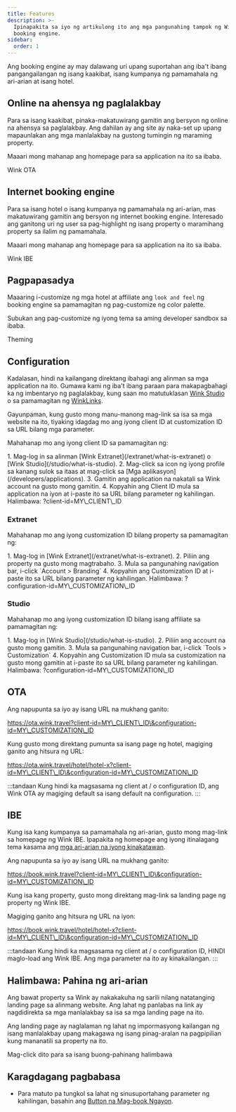 ```yaml
---
title: Features
description: >-
  Ipinapakita sa iyo ng artikulong ito ang mga pangunahing tampok ng Wink
  booking engine.
sidebar:
  order: 1
---
```


Ang booking engine ay may dalawang uri upang suportahan ang iba't ibang pangangailangan ng isang kaakibat, isang kumpanya ng pamamahala ng ari-arian at isang hotel.

## Online na ahensya ng paglalakbay

Para sa isang kaakibat, pinaka-makatuwirang gamitin ang bersyon ng online na ahensya sa paglalakbay. Ang dahilan ay ang site ay naka-set up upang mapaunlakan ang mga manlalakbay na gustong tumingin ng maraming property.

Maaari mong mahanap ang homepage para sa application na ito sa ibaba.

<LinkButton href="https://ota.wink.travel/home" variant="secondary" icon="external" target="_blank">
  Wink OTA
</LinkButton>


## Internet booking engine

Para sa isang hotel o isang kumpanya ng pamamahala ng ari-arian, mas makatuwirang gamitin ang bersyon ng internet booking engine. Interesado ang ganitong uri ng user sa pag-highlight ng isang property o maramihang property sa ilalim ng pamamahala.

Maaari mong mahanap ang homepage para sa application na ito sa ibaba.

<LinkButton href="https://book.wink.travel/home?client-id=client-1∓configuration-id=d906a163-5cee-4198-a170-2bedf2407f5f" variant="secondary" icon="external" target="_blank">
  Wink IBE
</LinkButton>


## Pagpapasadya

Maaaring i-customize ng mga hotel at affiliate ang `look and feel` ng booking engine sa pamamagitan ng pag-customize ng color palette.

Subukan ang pag-customize ng iyong tema sa aming developer sandbox sa ibaba.

<LinkButton href="https://docs.wink.travel/web-component" variant="secondary" icon="external" target="_blank">
  Theming
</LinkButton>


## Configuration

Kadalasan, hindi na kailangang direktang ibahagi ang alinman sa mga application na ito. Gumawa kami ng iba't ibang paraan para makapagbahagi ka ng imbentaryo ng paglalakbay, kung saan mo matutuklasan [Wink Studio](/studio/what-is-studio) o sa pamamagitan ng [WinkLinks](/link-manager/wink-links).

Gayunpaman, kung gusto mong manu-manong mag-link sa isa sa mga website na ito, tiyaking idagdag mo ang iyong client ID at customization ID sa URL bilang mga parameter.

Mahahanap mo ang iyong client ID sa pamamagitan ng:

<Steps>
  1. Mag-log in sa alinman [Wink Extranet](/extranet/what-is-extranet) o [Wink Studio](/studio/what-is-studio).
  2. Mag-click sa icon ng iyong profile sa kanang sulok sa itaas at mag-click sa [Mga aplikasyon](/developers/applications).
  3. Gamitin ang application na nakatali sa Wink account na gusto mong gamitin.
  4. Kopyahin ang Client ID mula sa application na iyon at i-paste ito sa URL bilang parameter ng kahilingan. Halimbawa: ?client-id=MY\_CLIENT\_ID
</Steps>


### Extranet

Mahahanap mo ang iyong customization ID bilang property sa pamamagitan ng:

<Steps>
  1. Mag-log in [Wink Extranet](/extranet/what-is-extranet).
  2. Piliin ang property na gusto mong magtrabaho.
  3. Mula sa pangunahing navigation bar, i-click `Account > Branding`
  4. Kopyahin ang Customization ID at i-paste ito sa URL bilang parameter ng kahilingan. Halimbawa: ?configuration-id=MY\_CUSTOMIZATION\_ID
</Steps>


### Studio

Mahahanap mo ang iyong customization ID bilang isang affiliate sa pamamagitan ng:

<Steps>
  1. Mag-log in [Wink Studio](/studio/what-is-studio).
  2. Piliin ang account na gusto mong gamitin.
  3. Mula sa pangunahing navigation bar, i-click `Tools > Customization`
  4. Kopyahin ang Customization ID mula sa customization na gusto mong gamitin at i-paste ito sa URL bilang parameter ng kahilingan. Halimbawa: ?configuration-id=MY\_CUSTOMIZATION\_ID
</Steps>


## OTA

Ang napupunta sa iyo ay isang URL na mukhang ganito:

https://ota.wink.travel?client-id=MY\_CLIENT\_ID\&configuration-id=MY\_CUSTOMIZATION\_ID

Kung gusto mong direktang pumunta sa isang page ng hotel, magiging ganito ang hitsura ng URL:

https://ota.wink.travel/hotel/hotel-x?client-id=MY\_CLIENT\_ID\&configuration-id=MY\_CUSTOMIZATION\_ID

:::tandaan
Kung hindi ka magsasama ng client at / o configuration ID, ang Wink OTA ay magiging default sa isang default na configuration.
:::

## IBE

Kung isa kang kumpanya sa pamamahala ng ari-arian, gusto mong mag-link sa homepage ng Wink IBE. Ipapakita ng homepage ang iyong itinalagang tema kasama ang [mga ari-arian na iyong kinakatawan](/studio/agency-representation).

Ang napupunta sa iyo ay isang URL na mukhang ganito:

https://book.wink.travel?client-id=MY\_CLIENT\_ID\&configuration-id=MY\_CUSTOMIZATION\_ID

Kung isa kang property, gusto mong direktang mag-link sa landing page ng property ng Wink IBE.

Magiging ganito ang hitsura ng URL na iyon:

https://book.wink.travel/hotel/hotel-x?client-id=MY\_CLIENT\_ID\&configuration-id=MY\_CUSTOMIZATION\_ID

:::tandaan
Kung hindi ka magsasama ng client at / o configuration ID, HINDI maglo-load ang Wink IBE. Ang mga parameter na ito ay kinakailangan.
:::

## Halimbawa: Pahina ng ari-arian

Ang bawat property sa Wink ay nakakakuha ng sarili nilang natatanging landing page sa alinmang website. Ang lahat ng panlabas na link ay nagdidirekta sa mga manlalakbay sa isa sa mga landing page na ito.

Ang landing page ay naglalaman ng lahat ng impormasyong kailangan ng isang manlalakbay upang makagawa ng isang pinag-aralan na pagpipilian kung mananatili sa property na ito.

<LinkButton href="https://res.cloudinary.com/traveliko/image/upload/v1725851770/academy/hotel-sensai.jpg" variant="secondary" icon="external" target="_blank">
  Mag-click dito para sa isang buong-pahinang halimbawa
</LinkButton>


## Karagdagang pagbabasa

* Para matuto pa tungkol sa lahat ng sinusuportahang parameter ng kahilingan, basahin ang [Button na Mag-book Ngayon](/guides/the-book-now-button).

